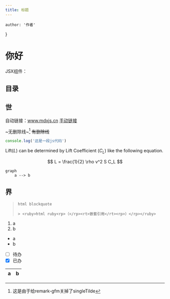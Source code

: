 ---
title: 标题
---


    author: '作者'
}

# 你好

JSX组件：<Counter/>

## 目录

## 世

自动链接：www.mdxjs.cn
[手动链接](www.mdxjs.cn)

~无删除线~[^为什么]
~~有删除线~~

[^为什么]: 这是由于给remark-gfm关掉了singleTilde

```javascript
console.log('这是一段js代码')
```

Lift($L$) can be determined by Lift Coefficient ($C_L$) like the following
equation.

$$
L = \frac{1}{2} \rho v^2 S C_L
$$

```mermaid
graph
    a --> b
```

## 界

<blockquote>

    html blockquote

    > <ruby>html ruby<rp>（</rp><rt>嵌套引用</rt><rp>）</rp></ruby>

</blockquote>

1. a
2. b

- a
- b

* [ ] 待办
* [x] 已办

| a | b |
|---|---|
